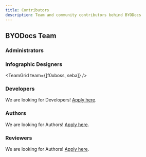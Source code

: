 ```yaml
---
title: Contributors
description: Team and community contributors behind BYODocs
---
```



## BYODocs Team

### Administrators

<TeamGrid team={[developer]} />

### Infographic Designers

<TeamGrid team={[f0xboss, seba]} />

### Developers

We are looking for Developers! [Apply here](/docs/contribute/).

<TeamGrid team={[fourkthreemusic]} />

### Authors

We are looking for Authors! [Apply here](/docs/contribute/).

<TeamGrid team={[invision]} />

### Reviewers

We are looking for Authors! [Apply here](/docs/contribute/).
